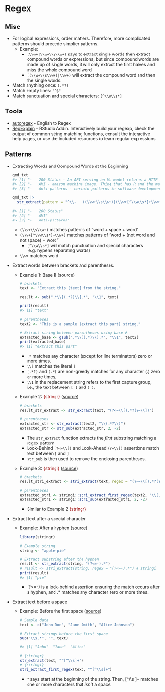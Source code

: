 # Regex {#sec-regex .unnumbered}

## Misc {#sec-regex-misc .unnumbered}

-   For logical expressions, order matters. Therefore, more complicated patterns should precede simplier patterns.
    -   [Example]{.ribbon-highlight}:
        -   `(\\w+|\\w+\\s\\w+)` says to extract single words then extract compound words or expressions, but since compound words are made up of single words, it will only extract the first halves and miss the whole compound word
        -   `((\\w+\\s\\w+)|\\w+)` will extract the compound word and then the single words.
-   Match anything once: `(.*?)`
-   Match empty lines: `"^$"`
-   Match punctuation and special characters: `[^\\w\\s*]`

## Tools {#sec-regex-tools .unnumbered}

-   [autoregex](https://www.autoregex.xyz/) - English to Regex
-   [RegExplain](https://github.com/gadenbuie/regexplain) - RStudio Addin. Interactively build your regexp, check the output of common string matching functions, consult the interactive help pages, or use the included resources to learn regular expressions

## Patterns {#sec-regex-pats .unnumbered}

-   Extracting Words and Compound Words at the Beginning

    ``` r
    qmd_txt
    #> [1] "-   200 Status - An API serving an ML model returns a HTTP 200 OK success status response code indicates that the request has succeeded." 
    #> [2] "-   AMI - amazon machine image. Thing that has R and the main packages you need to load onto the cloud server"
    #> [3] "-   Anti-patterns - certain patterns in software development that are considered bad programming practices."
    ```

    ``` r
    qmd_txt |> 
      str_extract(pattern = "^\\-   ((\\w+\\s\\w+)|(\\w+[^\\w\\s*]+\\w+)|\\w+)")

    #> [1] "-   200 Status"                 
    #> [2] "-   AMI"          
    #> [3] "-   Anti-patterns"
    ```

    -   `(\\w+\\s\\w+)` matches patterns of "word + space + word"
    -   `(\\w+[^\\w\\s*]+\\w+)` matches patterns of "word + (not word and not space) + word"
        -   `[^\\w\\s*]` will match punctuation and special characters (e.g. hypens separating words)
    -   `\\w+` matches word

-   Extract words between brackets and parentheses.

    -   [Example 1]{.ribbon-highlight}: Base R ([source](https://www.spsanderson.com/steveondata/posts/2024-06-25/))

        ``` .r
        # brackets
        text <- "Extract this [text] from the string."

        result <- sub(".*\\[(.*?)\\].*", "\\1", text)

        print(result)
        #> [1] "text"

        # parentheses
        text2 <- "This is a sample (extract this part) string."

        # Extract string between parentheses using base R
        extracted_base <- gsub(".*\\((.*)\\).*", "\\1", text2)
        print(extracted_base)
        #> [1] "extract this part"
        ```

        -   `.*` matches any character (except for line terminators) zero or more times.
        -   `\\[` matches the literal `[`
        -   `(.*?)` and `(.*)` are non-greedy matches for any character (.) zero or more times.
        -   `\\1` in the replacement string refers to the first capture group, i.e., the text between `[ ]` and `( )`.

    -   [Example 2]{.ribbon-highlight}: [{stringr}]{style="color: #990000"} ([source](https://www.spsanderson.com/steveondata/posts/2024-06-25/))

        ``` r
        # brackets
        result_str_extract <- str_extract(text, "(?<=\\[).*?(?=\\])")

        # parentheses
        extracted_str <- str_extract(text2, "\\(.*?\\)")
        extracted_str <- str_sub(extracted_str, 2, -2)
        ```

        -   The `str_extract` function extracts the *first* substring matching a regex pattern.
        -   Look-Behind `(?<=\\[)` and Look-Ahead `(?=\\])` assertions match text between `[` and `]`
        -   `str_sub` is then used to remove the enclosing parentheses.

    -   [Example 3]{.ribbon-highlight}: [{stringi}]{style="color: #990000"} ([source](https://www.spsanderson.com/steveondata/posts/2024-06-25/))

        ``` r
        # brackets
        result_stri_extract <- stri_extract(text, regex = "(?<=\\[).*?(?=\\])")

        # parentheses
        extracted_stri <- stringi::stri_extract_first_regex(text2, "\\(.*?\\)")
        extracted_stri <- stringi::stri_sub(extracted_stri, 2, -2)
        ```

        -   Similar to Example 2 [{stringr}]{style="color: #990000"}

-   Extract text after a special character

    -   [Example]{.ribbon-highlight}: After a hyphen ([source](https://www.r-bloggers.com/2024/07/how-to-extract-string-after-a-specific-character-in-r/))

        ``` r
        library(stringr)

        # Example string
        string <- "apple-pie"

        # Extract substring after the hyphen
        result <- str_extract(string, "(?<=-).*")
        # result <- stri_extract(string, regex = "(?<=-).*") # stringi
        print(result) 
        #> [1] "pie"
        ```

        -   [(?\<=-)]{.arg-text} is a look-behind assertion ensuring the match occurs after a hyphen, and [.\*]{.arg-text} matches any character zero or more times.

-   Extract text before a space

    -   [Example]{.ribbon-highlight}: Before the first space ([source](https://www.r-bloggers.com/2024/07/extracting-strings-before-a-space-in-r/))

        ``` r
        # Sample data
        text <- c("John Doe", "Jane Smith", "Alice Johnson")

        # Extract strings before the first space
        sub("\\s.*", "", text)

        #> [1] "John"  "Jane"  "Alice"

        # {stringr}
        str_extract(text, "^[^\\s]+")
        # {stringi}
        stri_extract_first_regex(text, "^[^\\s]+")
        ```

        -   [\^]{.arg-text} says start at the beginning of the string. Then, [\[\^\\\\s \]+]{.arg-text} matches one or more characters that *isn't* a space.
